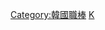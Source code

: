{{Catnav|頁面分類|人物|各職業人物|运动员|棒球選手}}
{{Catnav|頁面分類|...|球類運動|棒球|棒球選手}}

[[Category:韓國職棒|Category:韓國職棒]]
[[Category:各聯盟棒球選手|K]]